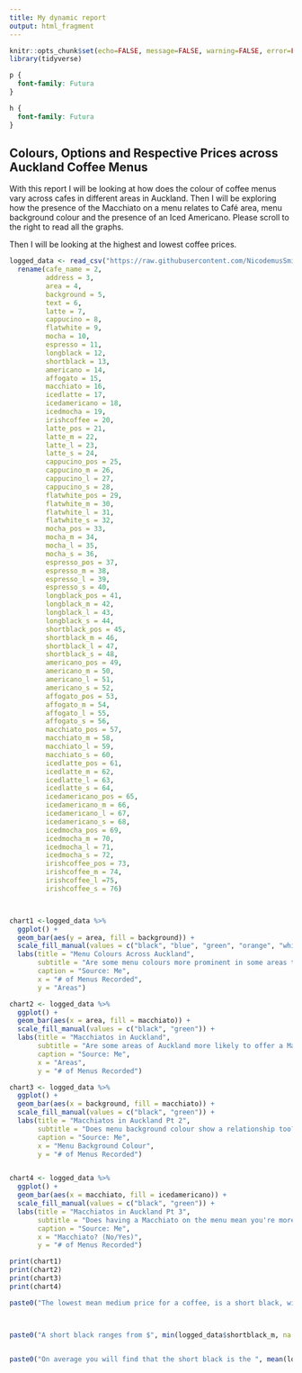 ```yaml
---
title: My dynamic report
output: html_fragment
---
```


```r
knitr::opts_chunk$set(echo=FALSE, message=FALSE, warning=FALSE, error=FALSE, fig.width = 7, fig.height = 5)
library(tidyverse)

```

```css
p {
  font-family: Futura
}

h {
  font-family: Futura
}

```

## Colours, Options and Respective Prices across Auckland Coffee Menus

With this report I will be looking at how does the colour of coffee menus vary across cafes in different areas in Auckland.
Then I will be exploring how the presence of the Macchiato on a menu relates to Café area, menu background colour and the presence of an Iced Americano. Please scroll to the right to read all the graphs.

Then I will be looking at the highest and lowest coffee prices.

```r
logged_data <- read_csv("https://raw.githubusercontent.com/NicodemusSmith/stats220/refs/heads/main/CoffeeMenus.csv") %>%
  rename(cafe_name = 2,
         address = 3,
         area = 4,
         background = 5,
         text = 6,
         latte = 7,
         cappucino = 8,
         flatwhite = 9,
         mocha = 10,
         espresso = 11,
         longblack = 12,
         shortblack = 13,
         americano = 14,
         affogato = 15,
         macchiato = 16,
         icedlatte = 17,
         icedamericano = 18,
         icedmocha = 19,
         irishcoffee = 20,
         latte_pos = 21,
         latte_m = 22,
         latte_l = 23,
         latte_s = 24,
         cappucino_pos = 25,
         cappucino_m = 26,
         cappucino_l = 27,
         cappucino_s = 28,
         flatwhite_pos = 29,
         flatwhite_m = 30,
         flatwhite_l = 31,
         flatwhite_s = 32,
         mocha_pos = 33,
         mocha_m = 34,
         mocha_l = 35,
         mocha_s = 36,
         espresso_pos = 37,
         espresso_m = 38,
         espresso_l = 39,
         espresso_s = 40,
         longblack_pos = 41,
         longblack_m = 42,
         longblack_l = 43,
         longblack_s = 44,
         shortblack_pos = 45,
         shortblack_m = 46,
         shortblack_l = 47,
         shortblack_s = 48,
         americano_pos = 49,
         americano_m = 50,
         americano_l = 51,
         americano_s = 52,
         affogato_pos = 53,
         affogato_m = 54,
         affogato_l = 55,
         affogato_s = 56,
         macchiato_pos = 57,
         macchiato_m = 58,
         macchiato_l = 59,
         macchiato_s = 60,
         icedlatte_pos = 61,
         icedlatte_m = 62,
         icedlatte_l = 63,
         icedlatte_s = 64,
         icedamericano_pos = 65,
         icedamericano_m = 66,
         icedamericano_l = 67,
         icedamericano_s = 68,
         icedmocha_pos = 69,
         icedmocha_m = 70,
         icedmocha_l = 71,
         icedmocha_s = 72,
         irishcoffee_pos = 73,
         irishcoffee_m = 74,
         irishcoffee_l =75,
         irishcoffee_s = 76)



chart1 <-logged_data %>%
  ggplot() +
  geom_bar(aes(y = area, fill = background)) +
  scale_fill_manual(values = c("black", "blue", "green", "orange", "white", "yellow", "red", "purple")) +
  labs(title = "Menu Colours Across Auckland",
       subtitle = "Are some menu colours more prominent in some areas than rather others?",
       caption = "Source: Me",
       x = "# of Menus Recorded",
       y = "Areas")

chart2 <- logged_data %>%
  ggplot() +
  geom_bar(aes(x = area, fill = macchiato)) +
  scale_fill_manual(values = c("black", "green")) +
  labs(title = "Macchiatos in Auckland",
       subtitle = "Are some areas of Auckland more likely to offer a Macchiato than others?",
       caption = "Source: Me",
       x = "Areas",
       y = "# of Menus Recorded")

chart3 <- logged_data %>%
  ggplot() +
  geom_bar(aes(x = background, fill = macchiato)) +
  scale_fill_manual(values = c("black", "green")) +
  labs(title = "Macchiatos in Auckland Pt 2",
       subtitle = "Does menu background colour show a relationship too?",
       caption = "Source: Me",
       x = "Menu Background Colour",
       y = "# of Menus Recorded")


chart4 <- logged_data %>%
  ggplot() +
  geom_bar(aes(x = macchiato, fill = icedamericano)) +
  scale_fill_manual(values = c("black", "green")) +
  labs(title = "Macchiatos in Auckland Pt 3",
       subtitle = "Does having a Macchiato on the menu mean you're more likely to find an Americano?",
       caption = "Source: Me",
       x = "Macchiato? (No/Yes)",
       y = "# of Menus Recorded")

print(chart1)
print(chart2)
print(chart3)
print(chart4)

```

```r
paste0("The lowest mean medium price for a coffee, is a short black, with a mean price of $", mean(logged_data$shortblack_m, na.rm = TRUE) %>% round(2), " and the highest mean medium price for a coffee is an iced mocha, with a mean price of $", mean(logged_data$icedmocha_m, na.rm = TRUE) %>% round(2))



paste0("A short black ranges from $", min(logged_data$shortblack_m, na.rm = TRUE), " to $", max(logged_data$shortblack_m, na.rm = TRUE), " while the iced mocha ranges from $", min(logged_data$icedmocha_m, na.rm = TRUE), " to $", max(logged_data$icedmocha_m, na.rm = TRUE))


paste0("On average you will find that the short black is the ", mean(logged_data$shortblack_pos, na.rm = TRUE) %>% round(), "th coffee offered on a menu, while the iced mocha is on average the ", mean(logged_data$icedmocha_m, na.rm = TRUE) %>% round(), "th coffee offered.")
```



